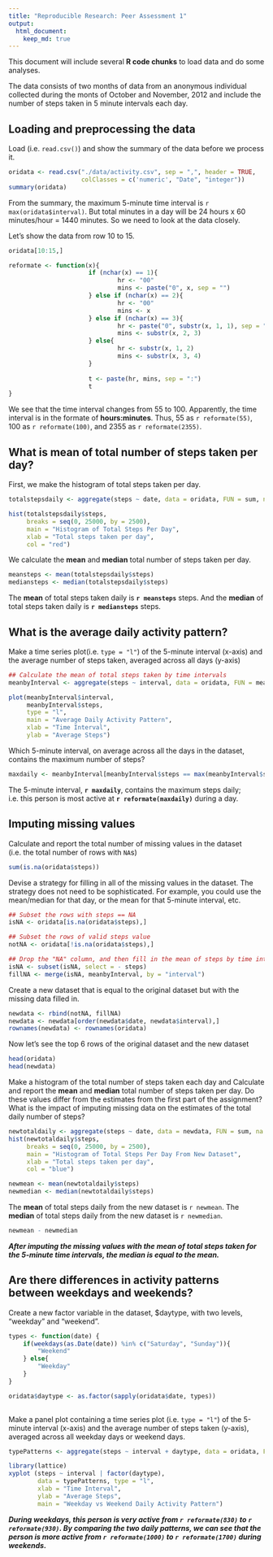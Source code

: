```yaml
---
title: "Reproducible Research: Peer Assessment 1"
output: 
  html_document:
    keep_md: true
---
```


This document will include several **R code chunks** to load data and do some analyses. 

The data consists of two months of data from an anonymous individual collected during the monts of October and November, 2012 and include the number of steps taken in 5 minute intervals each day.  


## Loading and preprocessing the data

Load (i.e. `read.csv()`) and show the summary of the data before we process it.

```r
oridata <- read.csv("./data/activity.csv", sep = ",", header = TRUE, 
                    colClasses = c('numeric', "Date", "integer"))
summary(oridata)
```

From the summary, the maximum 5-minute time interval is `r max(oridata$interval)`. But total minutes in a day will be 24 hours x 60 minutes/hour = 1440 minutes. So we need to look at the data closely.

Let's show the data from row 10 to 15.

```r
oridata[10:15,]
```

```r
reformate <- function(x){
                      if (nchar(x) == 1){
                              hr <- "00"
                              mins <- paste("0", x, sep = "")
                      } else if (nchar(x) == 2){
                              hr <- "00"
                              mins <- x
                      } else if (nchar(x) == 3){
                              hr <- paste("0", substr(x, 1, 1), sep = "")
                              mins <- substr(x, 2, 3)
                      } else{
                              hr <- substr(x, 1, 2)
                              mins <- substr(x, 3, 4)
                      }
                      
                      t <- paste(hr, mins, sep = ":")
                      t
}
```

We see that the time interval changes from 55 to 100. Apparently, the time interval is in the formate of **hours:minutes**. Thus, 55 as `r reformate(55)`, 100 as `r reformate(100)`, and 2355 as `r reformate(2355)`.

## What is mean of total number of steps taken per day?

First, we make the histogram of total steps taken per day.

```r
totalstepsdaily <- aggregate(steps ~ date, data = oridata, FUN = sum, na.rm = TRUE)

hist(totalstepsdaily$steps,
     breaks = seq(0, 25000, by = 2500),
     main = "Histogram of Total Steps Per Day",
     xlab = "Total steps taken per day",
     col = "red")
```

We calculate the **mean** and **median** total number of steps taken per day.

```r
meansteps <- mean(totalstepsdaily$steps)
mediansteps <- median(totalstepsdaily$steps)
```

The **mean** of total steps taken daily is **`r meansteps`** steps. And the **median** of total steps taken daily is **`r mediansteps`** steps.

## What is the average daily activity pattern?

Make a time series plot(i.e. `type = "l"`) of the 5-minute interval (x-axis) and the average number of steps taken, averaged across all days (y-axis)

```r

## Calculate the mean of total steps taken by time intervals
meanbyInterval <- aggregate(steps ~ interval, data = oridata, FUN = mean, na.rm = TRUE)

plot(meanbyInterval$interval,
     meanbyInterval$steps,
     type = "l",
     main = "Average Daily Activity Pattern",
     xlab = "Time Interval",
     ylab = "Average Steps")
```

Which 5-minute interval, on average across all the days in the dataset, contains the maximum number of steps?

```r
maxdaily <- meanbyInterval[meanbyInterval$steps == max(meanbyInterval$steps),]$interval
```

The 5-minute interval, **`r maxdaily`**, contains the maximum steps daily; i.e. this person is most active at **`r reformate(maxdaily)`** during a day.

## Imputing missing values

Calculate and report the total number of missing values in the dataset (i.e. the total number of rows with `NA`s)

```r
sum(is.na(oridata$steps))
```

Devise a strategy for filling in all of the missing values in the dataset. The strategy does not need to be sophisticated. For example, you could use the mean/median for that day, or the mean for that 5-minute interval, etc.

```r
## Subset the rows with steps == NA
isNA <- oridata[is.na(oridata$steps),]

## Subset the rows of valid steps value
notNA <- oridata[!is.na(oridata$steps),]

## Drop the "NA" column, and then fill in the mean of steps by time intervals
isNA <- subset(isNA, select = - steps)
fillNA <- merge(isNA, meanbyInterval, by = "interval")
```

Create a new dataset that is equal to the original dataset but with the missing data filled in.

```r
newdata <- rbind(notNA, fillNA)
newdata <- newdata[order(newdata$date, newdata$interval),]
rownames(newdata) <- rownames(oridata)
```

Now let's see the top 6 rows of the original dataset and the new dataset

```r
head(oridata)
head(newdata)
```


Make a histogram of the total number of steps taken each day and Calculate and report the **mean** and **median** total number of steps taken per day. Do these values differ from the estimates from the first part of the assignment? What is the impact of imputing missing data on the estimates of the total daily number of steps?

```r
newtotaldaily <- aggregate(steps ~ date, data = newdata, FUN = sum, na.rm = TRUE)
hist(newtotaldaily$steps,
     breaks = seq(0, 25000, by = 2500),
     main = "Histogram of Total Steps Per Day From New Dataset",
     xlab = "Total steps taken per day",
     col = "blue")
```

```r
newmean <- mean(newtotaldaily$steps)
newmedian <- median(newtotaldaily$steps)
```

The **mean** of total steps daily from the new dataset is `r newmean`.
The **median** of total steps daily from the new dataset is `r newmedian`.

```r
newmean - newmedian
```

***After imputing the missing values with the mean of total steps taken for the 5-minute time intervals, the median is equal to the mean.***

## Are there differences in activity patterns between weekdays and weekends?

Create a new factor variable in the dataset, $daytype, with two levels, "weekday" and "weekend".

```r
types <- function(date) {
    if(weekdays(as.Date(date)) %in% c("Saturday", "Sunday")){
        "Weekend"
    } else{
        "Weekday"
    }
}

oridata$daytype <- as.factor(sapply(oridata$date, types))
 
```

Make a panel plot containing a time series plot (i.e. `type = "l"`) of the 5-minute interval (x-axis) and the average number of steps taken (y-axis), averaged across all weekday days or weekend days.

```r

typePatterns <- aggregate(steps ~ interval + daytype, data = oridata, FUN = mean, na.rm = TRUE)

library(lattice)
xyplot (steps ~ interval | factor(daytype),
        data = typePatterns, type = "l",
        xlab = "Time Interval",
        ylab = "Average Steps",
        main = "Weekday vs Weekend Daily Activity Pattern")
```

***During weekdays, this person is very active from `r reformate(830)` to `r reformate(930)`. By comparing the two daily patterns, we can see that the person is more active from `r reformate(1000)` to `r reformate(1700)` during weekends.***
